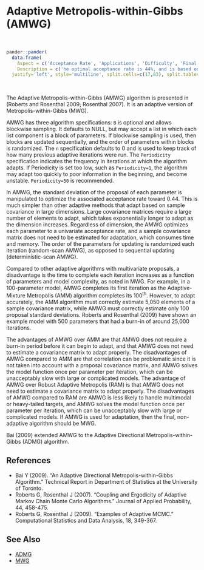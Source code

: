 # Adaptive Metropolis-within-Gibbs (<a name='amwg'>AMWG</a>)

<br>
```r
pander::pander(
  data.frame(
    Aspect = c('Acceptance Rate', 'Applications', 'Difficulty', 'Final Algorithm?', 'Proposal'),
    Description = c('he optimal acceptance rate is 44%, and is based on the univariate normality of each marginal posterior distribution. The observed acceptance rate may be suitable in the interval [15%,50%].', 'This is a widely applicable, general-purpose algorithm.','This algorithm is relatively easy for a beginner. It has three algorithm specifications, which are easy to use. However, since it is adaptive, the user must regard diminishing adaptation.','User Discretion. The MWG algorithm is recommended as the final algorithm, though AMWG may be used if diminishing adaptation occurs and adaptation ceases effectively.', 'Componentwise.')),
  justify='left', style='multiline', split.cells=c(17,83), split.tables=Inf)
```

<br>

The Adaptive Metropolis-within-Gibbs (AMWG) algorithm is presented in (Roberts and Rosenthal 2009; Rosenthal 2007). It is an adaptive version of Metropolis-within-Gibbs (MWG).

AMWG has three algorithm specifications: `B` is optional and allows blockwise sampling. It defaults to NULL, but may accept a list in which each list component is a block of parameters. If blockwise sampling is used, then blocks are updated sequentially, and the order of parameters within blocks is randomized. The `n` specification defaults to 0 and is used to keep track of how many previous adaptive iterations were run. The `Periodicity` specification indicates the frequency in iterations at which the algorithm adapts. If Periodicity is set too low, such as `Periodicity=1`, the algorithm may adapt too quickly to poor information in the beginning, and become unstable. `Periodicity=50` is recommended.

In AMWG, the standard deviation of the proposal of each parameter is manipulated to optimize the associated acceptance rate toward 0.44. This is much simpler than other adaptive methods that adapt based on sample covariance in large dimensions. Large covariance matrices require a large number of elements to adapt, which takes exponentially longer to adapt as the dimension increases. Regardless of dimension, the AMWG optimizes each parameter to a univariate acceptance rate, and a sample covariance matrix does not need to be estimated for adaptation, which consumes time and memory. The order of the parameters for updating is randomized each iteration (random-scan AMWG), as opposed to sequential updating (deterministic-scan AMWG).

Compared to other adaptive algorithms with multivariate proposals, a disadvantage is the time to complete each iteration increases as a function of parameters and model complexity, as noted in MWG. For example, in a 100-parameter model, AMWG completes its first iteration as the Adaptive-Mixture Metropolis (AMM) algorithm completes its 100^th^. However, to adapt accurately, the AMM algorithm must correctly estimate 5,050 elements of a sample covariance matrix, while AMWG must correctly estimate only 100 proposal standard deviations. Roberts and Rosenthal (2009) have shown an example model with 500 parameters that had a burn-in of around 25,000 iterations.

The advantages of AMWG over AMM are that AMWG does not require a burn-in period before it can begin to adapt, and that AMWG does not need to estimate a covariance matrix to adapt properly. The disadvantages of AMWG compared to AMM are that correlation can be problematic since it is not taken into account with a proposal covariance matrix, and AMWG solves the model function once per parameter per iteration, which can be unacceptably slow with large or complicated models. The advantage of AMWG over Robust Adaptive Metropolis (RAM) is that AMWG does not need to estimate a covariance matrix to adapt properly. The disadvantages of AMWG compared to RAM are AMWG is less likely to handle multimodal or heavy-tailed targets, and AMWG solves the model function once per parameter per iteration, which can be unacceptably slow with large or complicated models. If AMWG is used for adaptation, then the final, non-adaptive algorithm should be MWG.

Bai (2009) extended AMWG to the Adaptive Directional Metropolis-within-Gibbs (ADMG) algorithm.

## References

- Bai Y (2009). "An Adaptive Directional Metropolis-within-Gibbs Algorithm." Technical Report in Department of Statistics at the University of Toronto.
- Roberts G, Rosenthal J (2007). "Coupling and Ergodicity of Adaptive Markov Chain Monte Carlo Algorithms." Journal of Applied Probability, 44, 458-475.
- Roberts G, Rosenthal J (2009). "Examples of Adaptive MCMC." Computational Statistics and Data Analysis, 18, 349-367.


## See Also

- [ADMG](#admg)
- [MWG](#mwg)

